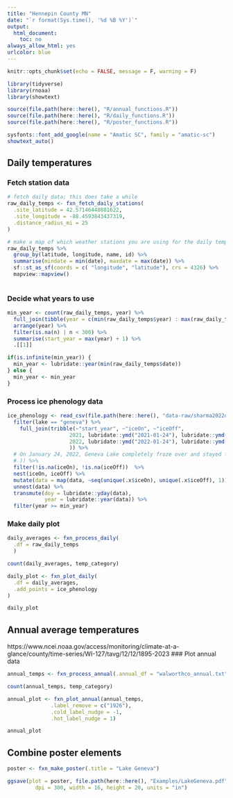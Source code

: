 ```yaml
---
title: "Hennepin County MN"
date: "`r format(Sys.time(), '%d %B %Y')`"
output:
  html_document:
    toc: no
always_allow_html: yes
urlcolor: blue
---
```


```r
knitr::opts_chunk$set(echo = FALSE, message = F, warning = F)

library(tidyverse)
library(rnoaa)
library(showtext)

source(file.path(here::here(), "R/annual_functions.R"))
source(file.path(here::here(), "R/daily_functions.R"))
source(file.path(here::here(), "R/poster_functions.R"))

sysfonts::font_add_google(name = "Amatic SC", family = "amatic-sc")
showtext_auto()
```

## Daily temperatures

### Fetch station data


```r
# fetch daily data; this does take a while
raw_daily_temps <- fxn_fetch_daily_stations(
  .site_latitude = 42.57146448881622, 
  .site_longitude = -88.4593843437319,
  .distance_radius_mi = 25
)

# make a map of which weather stations you are using for the daily temps; go back and adjust your parameters if you don't like it.
raw_daily_temps %>%
  group_by(latitude, longitude, name, id) %>%
  summarise(mindate = min(date), maxdate = max(date)) %>%
  sf::st_as_sf(coords = c( "longitude", "latitude"), crs = 4326) %>%
  mapview::mapview()
  
```

### Decide what years to use

```r
min_year <- count(raw_daily_temps, year) %>%
  full_join(tibble(year = c(min(raw_daily_temps$year) : max(raw_daily_temps$year)))) %>%
  arrange(year) %>% 
  filter(is.na(n) | n < 300) %>%
  summarise(start_year = max(year) + 1) %>%
  .[[1]]

if(is.infinite(min_year)) {
  min_year <- lubridate::year(min(raw_daily_temps$date))
} else {
  min_year <- min_year
}
```

### Process ice phenology data

```r
ice_phenology <- read_csv(file.path(here::here(), "data-raw/sharma2022data/PhenologyData.csv")) %>%
  filter(lake == "geneva") %>%
    full_join(tribble(~"start_year", ~"iceOn", ~"iceOff",
                    2021, lubridate::ymd("2021-01-24"), lubridate::ymd("2021-03-30"),
                    2022, lubridate::ymd("2022-01-24"), lubridate::ymd("2022-03-30"),
                    )) %>%
  # On January 24, 2022, Geneva Lake completely froze over and stayed frozen. Geneva Lake did not fully freeze in 2001, 2012, or 2017, and 2020 was the fourth year in 20 years that Geneva Lake did not fully freeze over. Geneva Lake fully froze in 2021. In January 2023, the Ice Castles did not open until February.
  # )) %>%
  filter(!is.na(iceOn), !is.na(iceOff))  %>% 
  nest(iceOn, iceOff) %>%
  mutate(data = map(data, ~seq(unique(.x$iceOn), unique(.x$iceOff), 1))) %>%
  unnest(data) %>%
  transmute(doy = lubridate::yday(data),
            year = lubridate::year(data)) %>%
  filter(year >= min_year)

```



### Make daily plot

```r
daily_averages <- fxn_process_daily(
  .df = raw_daily_temps
  )

count(daily_averages, temp_category)

daily_plot <- fxn_plot_daily(
  .df = daily_averages,
  .add_points = ice_phenology
)

daily_plot

```


## Annual average temperatures

https://www.ncei.noaa.gov/access/monitoring/climate-at-a-glance/county/time-series/WI-127/tavg/12/12/1895-2023
### Plot annual data


```r
annual_temps <- fxn_process_annual(.annual_df = "walworthco_annual.txt")

count(annual_temps, temp_category)

annual_plot <- fxn_plot_annual(annual_temps,
              .label_remove = c("1926"),
              .cold_label_nudge = -1,
              .hot_label_nudge = 1)

annual_plot
```

## Combine poster elements


```r
poster <- fxn_make_poster(.title = "Lake Geneva") 

ggsave(plot = poster, file.path(here::here(), "Examples/LakeGeneva.pdf"), 
         dpi = 300, width = 16, height = 20, units = "in")

```




